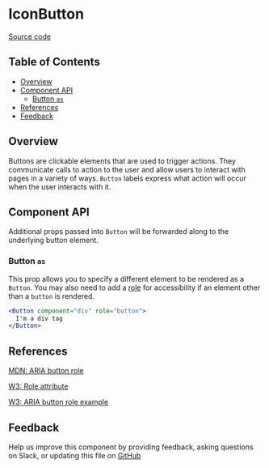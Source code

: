 
# IconButton

[Source code](https://github.com/leemonade/bubbles/tree/main/packages/components/form/IconButton/IconButton.js)

## Table of Contents

<!-- START doctoc generated TOC please keep comment here to allow auto update -->
<!-- DON'T EDIT THIS SECTION, INSTEAD RE-RUN doctoc TO UPDATE -->

- [Overview](#overview)
- [Component API](#component-api)
  - [Button `as`](#button-as)
- [References](#references)
- [Feedback](#feedback)

## Overview

Buttons are clickable elements that are used to trigger actions. They
communicate calls to action to the user and allow users to interact with pages
in a variety of ways. `Button` labels express what action will occur when the
user interacts with it.

<Preview>
  <Story id="form-icon-button--playground" />
</Preview>

## Component API

<Props of={IconButton} />

Additional props passed into `Button` will be forwarded along to the underlying
button element.

### Button `as`

This prop allows you to specify a different element to be rendered as a
`Button`. You may also need to add a [role](#button-role) for accessibility if
an element other than a `button` is rendered.

```jsx
<Button component="div" role="button">
  I'm a div tag
</Button>
```

## References

[MDN: ARIA button role](https://developer.mozilla.org/en-US/docs/Web/Accessibility/ARIA/Roles/button_role)

[W3: Role attribute](https://www.w3.org/WAI/PF/HTML/wiki/RoleAttribute)

[W3: ARIA button role example](https://www.w3.org/TR/2016/WD-wai-aria-practices-1.1-20160317/examples/button/button.html)

## Feedback

Help us improve this component by providing feedback, asking questions on Slack,
or updating this file on
[GitHub](https://github.com/leemonade/bubbles/edit/main/packages/components/form/button/Button.mdx)
